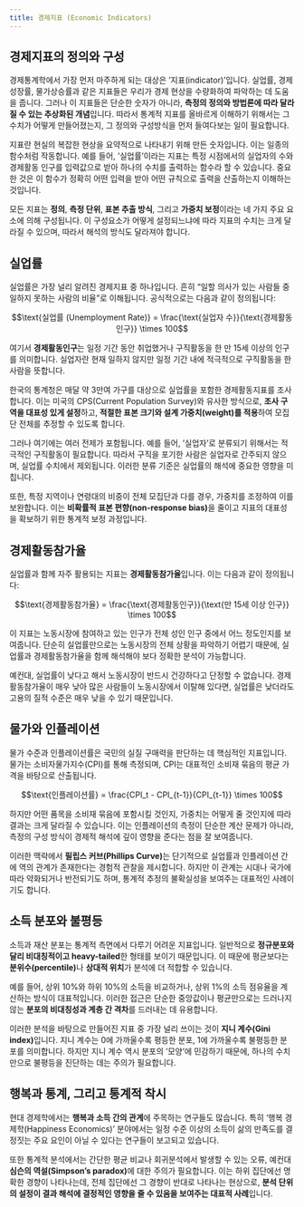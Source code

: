 ```yaml
---
title: 경제지표 (Economic Indicators)
---
```

## 경제지표의 정의와 구성

경제통계학에서 가장 먼저 마주하게 되는 대상은 '지표(indicator)'입니다. 실업률, 경제성장률, 물가상승률과 같은 지표들은 우리가 경제 현상을 수량화하여 파악하는 데 도움을 줍니다. 그러나 이 지표들은 단순한 숫자가 아니라, **측정의 정의와 방법론에 따라 달라질 수 있는 추상화된 개념**입니다. 따라서 통계적 지표를 올바르게 이해하기 위해서는 그 수치가 어떻게 만들어졌는지, 그 정의와 구성방식을 먼저 들여다보는 일이 필요합니다.

지표란 현실의 복잡한 현상을 요약적으로 나타내기 위해 만든 숫자입니다. 이는 일종의 함수처럼 작동합니다. 예를 들어, ‘실업률’이라는 지표는 특정 시점에서의 실업자의 수와 경제활동 인구를 입력값으로 받아 하나의 수치를 출력하는 함수라 할 수 있습니다. 중요한 것은 이 함수가 정확히 어떤 입력을 받아 어떤 규칙으로 출력을 산출하는지 이해하는 것입니다.

모든 지표는 **정의**, **측정 단위**, **표본 추출 방식**, 그리고 **가중치 보정**이라는 네 가지 주요 요소에 의해 구성됩니다. 이 구성요소가 어떻게 설정되느냐에 따라 지표의 수치는 크게 달라질 수 있으며, 따라서 해석의 방식도 달라져야 합니다.

## 실업률

실업률은 가장 널리 알려진 경제지표 중 하나입니다. 흔히 “일할 의사가 있는 사람들 중 일하지 못하는 사람의 비율”로 이해됩니다. 공식적으로는 다음과 같이 정의됩니다:

$$\text{실업률 (Unemployment Rate)} = \frac{\text{실업자 수}}{\text{경제활동인구}} \times 100$$

여기서 **경제활동인구**는 일정 기간 동안 취업했거나 구직활동을 한 만 15세 이상의 인구를 의미합니다. 실업자란 현재 일하지 않지만 일정 기간 내에 적극적으로 구직활동을 한 사람을 뜻합니다.

한국의 통계청은 매달 약 3만여 가구를 대상으로 실업률을 포함한 경제활동지표를 조사합니다. 이는 미국의 CPS(Current Population Survey)와 유사한 방식으로, **조사 구역을 대표성 있게 설정**하고, **적절한 표본 크기와 설계 가중치(weight)를 적용**하여 모집단 전체를 추정할 수 있도록 합니다.

그러나 여기에는 여러 전제가 포함됩니다. 예를 들어, ‘실업자’로 분류되기 위해서는 적극적인 구직활동이 필요합니다. 따라서 구직을 포기한 사람은 실업자로 간주되지 않으며, 실업률 수치에서 제외됩니다. 이러한 분류 기준은 실업률의 해석에 중요한 영향을 미칩니다.

또한, 특정 지역이나 연령대의 비중이 전체 모집단과 다를 경우, 가중치를 조정하여 이를 보완합니다. 이는 **비확률적 표본 편향(non-response bias)**을 줄이고 지표의 대표성을 확보하기 위한 통계적 보정 과정입니다.

## 경제활동참가율

실업률과 함께 자주 활용되는 지표는 **경제활동참가율**입니다. 이는 다음과 같이 정의됩니다:

$$\text{경제활동참가율} = \frac{\text{경제활동인구}}{\text{만 15세 이상 인구}} \times 100$$

이 지표는 노동시장에 참여하고 있는 인구가 전체 성인 인구 중에서 어느 정도인지를 보여줍니다. 단순히 실업률만으로는 노동시장의 전체 상황을 파악하기 어렵기 때문에, 실업률과 경제활동참가율을 함께 해석해야 보다 정확한 분석이 가능합니다.

예컨대, 실업률이 낮다고 해서 노동시장이 반드시 건강하다고 단정할 수 없습니다. 경제활동참가율이 매우 낮아 많은 사람들이 노동시장에서 이탈해 있다면, 실업률은 낮더라도 고용의 질적 수준은 매우 낮을 수 있기 때문입니다.

## 물가와 인플레이션

물가 수준과 인플레이션률은 국민의 실질 구매력을 판단하는 데 핵심적인 지표입니다. 물가는 소비자물가지수(CPI)를 통해 측정되며, CPI는 대표적인 소비재 묶음의 평균 가격을 바탕으로 산출됩니다.

$$\text{인플레이션률} = \frac{CPI_t - CPI_{t-1}}{CPI_{t-1}} \times 100$$

하지만 어떤 품목을 소비재 묶음에 포함시킬 것인지, 가중치는 어떻게 줄 것인지에 따라 결과는 크게 달라질 수 있습니다. 이는 인플레이션의 측정이 단순한 계산 문제가 아니라, 측정의 구성 방식이 경제적 해석에 깊이 영향을 준다는 점을 잘 보여줍니다.

이러한 맥락에서 **필립스 커브(Phillips Curve)**는 단기적으로 실업률과 인플레이션 간에 역의 관계가 존재한다는 경험적 관찰을 제시합니다. 하지만 이 관계는 시대나 국가에 따라 약화되거나 반전되기도 하며, 통계적 추정의 불확실성을 보여주는 대표적인 사례이기도 합니다.

## 소득 분포와 불평등

소득과 재산 분포는 통계적 측면에서 다루기 어려운 지표입니다. 일반적으로 **정규분포와 달리 비대칭적이고 heavy-tailed**한 형태를 보이기 때문입니다. 이 때문에 평균보다는 **분위수(percentile)**나 **상대적 위치**가 분석에 더 적합할 수 있습니다.

예를 들어, 상위 10%와 하위 10%의 소득을 비교하거나, 상위 1%의 소득 점유율을 계산하는 방식이 대표적입니다. 이러한 접근은 단순한 중앙값이나 평균만으로는 드러나지 않는 **분포의 비대칭성과 계층 간 격차**를 드러내는 데 유용합니다.

이러한 분석을 바탕으로 만들어진 지표 중 가장 널리 쓰이는 것이 **지니 계수(Gini index)**입니다. 지니 계수는 0에 가까울수록 평등한 분포, 1에 가까울수록 불평등한 분포를 의미합니다. 하지만 지니 계수 역시 분포의 ‘모양’에 민감하기 때문에, 하나의 수치만으로 불평등을 진단하는 데는 주의가 필요합니다.

## 행복과 통계, 그리고 통계적 착시

현대 경제학에서는 **행복과 소득 간의 관계**에 주목하는 연구들도 많습니다. 특히 ‘행복 경제학(Happiness Economics)’ 분야에서는 일정 수준 이상의 소득이 삶의 만족도를 결정짓는 주요 요인이 아닐 수 있다는 연구들이 보고되고 있습니다.

또한 통계적 분석에서는 간단한 평균 비교나 회귀분석에서 발생할 수 있는 오류, 예컨대 **심슨의 역설(Simpson’s paradox)**에 대한 주의가 필요합니다. 이는 하위 집단에선 명확한 경향이 나타나는데, 전체 집단에선 그 경향이 반대로 나타나는 현상으로, **분석 단위의 설정이 결과 해석에 결정적인 영향을 줄 수 있음을 보여주는 대표적 사례**입니다.